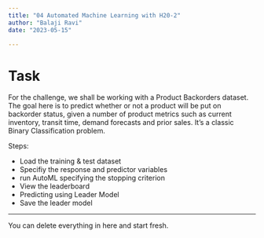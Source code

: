 ```yaml
---
title: "04 Automated Machine Learning with H20-2"
author: "Balaji Ravi"
date: "2023-05-15"

---
```

# Task

For the challenge, we shall be working with a Product Backorders dataset. The goal here is to predict whether or not a product will be put on backorder status, given a number of product metrics such as current inventory, transit time, demand forecasts and prior sales. It’s a classic Binary Classification problem. 

Steps:

* Load the training & test dataset
* Specifiy the response and predictor variables
* run AutoML specifying the stopping criterion
* View the leaderboard
* Predicting using Leader Model
* Save the leader model

---

::: callout-note
You can delete everything in here and start fresh.
:::